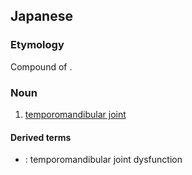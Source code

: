 ==Japanese==
{{ja-kanjitab|がく|かん|せつ|yomi=o}}

===Etymology===
Compound of {{compound|lang=ja|sort=がくかんせつ|顎|tr1=gaku|t1=jaw|関節|tr2=kansetsu|t2=joint of the body}}.

===Noun===
{{ja-noun|がくかんせつ}}

# {{lb|ja|anatomy|sort=がくかんせつ}} [[temporomandibular joint]]

====Derived terms====
* {{ja-l|顎関節症|がくかんせつしょう|gakukansetsushō}}: temporomandibular joint dysfunction